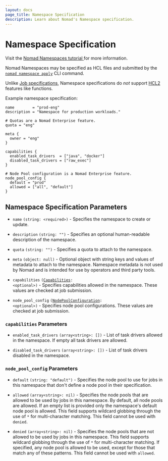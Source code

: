 ```yaml
---
layout: docs
page_title: Namespace Specification
description: Learn about Nomad's Namespace specification.
---
```


# Namespace Specification

<Tip>
  Visit the <a href="https://developer.hashicorp.com/nomad/tutorials/manage-clusters/namespaces">
    Nomad Namespaces tutorial
  </a> for more information.
</Tip>


Nomad Namespaces may be specified as HCL files and submitted by the [`nomad
namespace apply`][cli_ns_apply] CLI command.

Unlike [Job specifications][jobspecs], Namespace specifications do *not*
support [HCL2][hcl2] features like functions.

Example namespace specification:

```hcl
name        = "prod-eng"
description = "Namespace for production workloads."

# Quotas are a Nomad Enterprise feature.
quota = "eng"

meta {
  owner = "eng"
}

capabilities {
  enabled_task_drivers  = ["java", "docker"]
  disabled_task_drivers = ["raw_exec"]
}

# Node Pool configuration is a Nomad Enterprise feature.
node_pool_config {
  default = "prod"
  allowed = ["all", "default"]
}
```

## Namespace Specification Parameters

- `name` `(string: <required>)` - Specifies the namespace to create or update.

- `description` `(string: "")` - Specifies an optional human-readable
  description of the namespace.

- `quota` `(string: "")` <EnterpriseAlert inline /> - Specifies a quota to
  attach to the namespace.

- `meta` `(object: null)` - Optional object with string keys and values of
  metadata to attach to the namespace. Namespace metadata is not used by Nomad
  and is intended for use by operators and third party tools.

- `capabilities` <code>([Capabilities](#capabilities-parameters): &lt;optional&gt;)</code> -
  Specifies capabilities allowed in the namespace. These values are checked at
  job submission.

- `node_pool_config` <code>([NodePoolConfiguration](#node_pool_config-parameters): &lt;optional&gt;)</code> <EnterpriseAlert inline /> -
  Specifies node pool configurations. These values are checked at job
  submission.

### `capabilities` Parameters

- `enabled_task_drivers` `(array<string>: [])` - List of task drivers allowed
  in the namespace. If empty all task drivers are allowed.

- `disabled_task_drivers` `(array<string>: [])` - List of task drivers disabled
  in the namespace.

### `node_pool_config` Parameters <EnterpriseAlert inline />

- `default` `(string: "default")` - Specifies the node pool to use for jobs in
  this namespace that don't define a node pool in their specification.

- `allowed` `(array<string>: nil)` - Specifies the node pools that are allowed
  to be used by jobs in this namespace. By default, all node pools are allowed.
  If an empty list is provided only the namespace's default node pool is
  allowed. This field supports wildcard globbing through the use of `*` for
  multi-character matching. This field cannot be used with `denied`.

- `denied` `(array<string>: nil)` - Specifies the node pools that are not
  allowed to be used by jobs in this namespace. This field supports wildcard
  globbing through the use of `*` for multi-character matching. If specified,
  any node pool is allowed to be used, except for those that match any of these
  patterns. This field cannot be used with `allowed`.

[cli_ns_apply]: /nomad/docs/commands/namespace/apply
[hcl2]: /nomad/docs/job-specification/hcl2
[jobspecs]: /nomad/docs/job-specification
